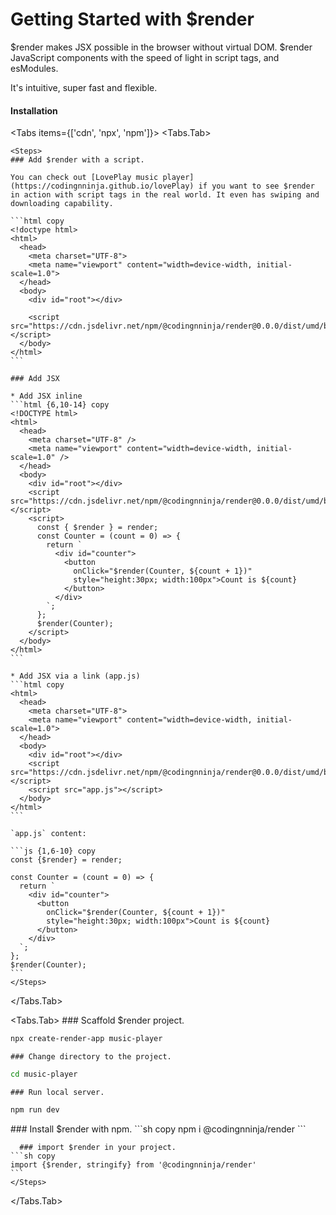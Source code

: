 # Getting Started with $render

$render makes JSX possible in the browser without virtual DOM. $render JavaScript components with the speed of light in script tags, and esModules.

It's intuitive, super fast and flexible.

#### Installation


<Tabs items={['cdn', 'npx', 'npm']}>
  <Tabs.Tab> 
 
    <Steps>
    ### Add $render with a script.

    You can check out [LovePlay music player](https://codingnninja.github.io/lovePlay) if you want to see $render in action with script tags in the real world. It even has swiping and downloading capability.

    ```html copy
    <!doctype html>
    <html>
      <head>
        <meta charset="UTF-8">
        <meta name="viewport" content="width=device-width, initial-scale=1.0">
      </head>
      <body>
        <div id="root"></div>

        <script src="https://cdn.jsdelivr.net/npm/@codingnninja/render@0.0.0/dist/umd/bundle.min.js"></script>
      </body>
    </html>
    ```
  
    ### Add JSX
    
    * Add JSX inline
    ```html {6,10-14} copy
    <!DOCTYPE html>
    <html>
      <head>
        <meta charset="UTF-8" />
        <meta name="viewport" content="width=device-width, initial-scale=1.0" />
      </head>
      <body>
        <div id="root"></div>
        <script src="https://cdn.jsdelivr.net/npm/@codingnninja/render@0.0.0/dist/umd/bundle.min.js"></script>
        <script>
          const { $render } = render;
          const Counter = (count = 0) => {
            return `
              <div id="counter">
                <button 
                  onClick="$render(Counter, ${count + 1})" 
                  style="height:30px; width:100px">Count is ${count}
                </button>
              </div>
            `;
          };
          $render(Counter);
        </script>
      </body>
    </html>
    ```

    * Add JSX via a link (app.js)
    ```html copy
    <html>
      <head>
        <meta charset="UTF-8">
        <meta name="viewport" content="width=device-width, initial-scale=1.0">
      </head>
      <body>
        <div id="root"></div>
        <script src="https://cdn.jsdelivr.net/npm/@codingnninja/render@0.0.0/dist/umd/bundle.min.js"></script>
        <script src="app.js"></script>
      </body>
    </html>
    ```

    `app.js` content:

    ```js {1,6-10} copy
    const {$render} = render;

    const Counter = (count = 0) => {
      return `
        <div id="counter">
          <button 
            onClick="$render(Counter, ${count + 1})" 
            style="height:30px; width:100px">Count is ${count}
          </button>
        </div>
      `;
    };
    $render(Counter);
    ```
    </Steps>
  </Tabs.Tab>

  <Tabs.Tab> 
  <Steps>
    ### Scaffold $render project.
  ```sh copy
  npx create-render-app music-player
  ```

    ### Change directory to the project.
  ```sh copy
  cd music-player
  ```
    ### Run local server.
  ```sh copy
  npm run dev
  ```
  </Steps>
  </Tabs.Tab>
  <Tabs.Tab>
    <Steps>
      ### Install $render with npm.
    ```sh copy
    npm i @codingnninja/render
    ```

      ### import $render in your project.
    ```sh copy
    import {$render, stringify} from '@codingnninja/render'
    ```
    </Steps>
  </Tabs.Tab>
</Tabs>